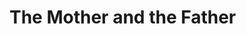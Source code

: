 # The Mother and the Father



<!-- in the archetypal framework, masculine and féminine refer not to the real sexes but rather to features of the two primordial archetypes, the father and the mother.  -->



<!-- need and goal, the mother needs protection and achieves creation (by being turned toward the internal) , the father achieves protection and goes toward the external unknown. image of the two serpents, one facing the outside as a ring of protection, the other facing the inside -->

<!-- wo fundamental archetypes: Father and Mother. Protection and Creation. Two derivatives, the Guide (the sage, male basis with the role of guiding and teaching knowledge) and the Guidess (the witch, the temptress, guiding and teaching material knowledge).  -->



<!-- Growing involves acknowledging the Serpent, the cyclical nature of existence (a mother creates a child, the child becomes the mother etc.). Then we either become the serpent (fulfilling and becoming the archetypes) or we battle the serpent (trying to break the cycle, for instance by ...).  -->

<!-- The archetype of the artist? The integration of the feminine creation with the masculine transcendental nature of the object. -->

<!-- Other archetypes (the warrior, the lover...)  -->

<!-- mother est aussi le matériel, le temporel, c'est la nature. hence mother nature as one of the earliest divinity. father est le divin, l'éternel, le transcendant. hence dieux qui a souvent une figure masculine.  -->
